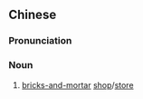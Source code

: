 {{also|实体店}}
==Chinese==
{{zh-forms|s=实体店|type=21}}

===Pronunciation===
{{zh-pron
|m=shítǐdiàn
|cat=n
}}

===Noun===
{{zh-noun}}

# [[bricks-and-mortar]] [[shop]]/[[store]]